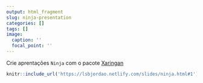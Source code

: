 ```yaml
---
output: html_fragment
slug: ninja-presentation
categories: []
tags: []
image:
  caption: ''
  focal_point: ''
---
```


Crie aprentações `Ninja` com o pacote [Xaringan](https://slides.yihui.name/xaringan/#1)

```r
knitr::include_url('https://lsbjordao.netlify.com/slides/ninja.html#1')
```

